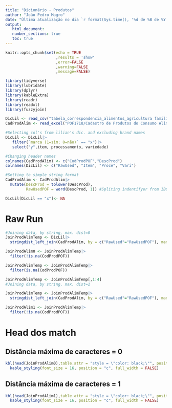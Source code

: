 ```yaml
---
title: "Dicionário - Produtos"
author: "João Pedro Magro"
date: "Última atualização no dia `r format(Sys.time(), '%d de %B de %Y')` ás `r format(Sys.time(), '%H:%M')`"
output: 
   html_document:
   number_sections: true
   toc: true
---
```


```r
knitr::opts_chunk$set(echo = TRUE
                      ,results = 'show'
                      ,error=FALSE
                      ,warning=FALSE
                      ,message=FALSE)
```

```r
library(tidyverse)
library(lubridate)
library(dplyr)
library(kableExtra)
library(readr)
library(readxl)
library(fuzzyjoin)
```

```r
DicLil <- read_csv("tabela_correspondencia_alimentos_agricultura familiar PNAE - alimento_processamento - 05062022.csv")
CadProdAlim <- read_excel("POF1718/Cadastro de Produtos do Consumo Alimentar.xls", col_types = c("text", "text"))
```

```r

#Selecting col's from lilian's dic. and excluding brand names
DicLil <- DicLil|>
   filter(`marca (1=sim; 0=não)` == "x")|>
   select("y",item, processamento, variedade)

#Changing header names
colnames(CadProdAlim) <- c("CodProdPOF","DescProd")
colnames(DicLil) <- c("RawUsed", "Item", "Proce", "Vari")

#Setting to simple string format
CadProdAlim <- CadProdAlim|>
  mutate(DescProd = tolower(DescProd),
         RawUsedPOF = word(DescProd, 1)) #Spliting indentifyer from IBGE's Dic.

DicLil[DicLil == "x"]<- NA

```

# Raw Run

```r
#Joining data, by string, max. dist=0
JoinProdAlimTemp <- DicLil|>
  stringdist_left_join(CadProdAlim, by = c("RawUsed"="RawUsedPOF"), max_dist = 0)

JoinProdAlim0 <- JoinProdAlimTemp|>
  filter(!is.na(CodProdPOF))

JoinProdAlimTemp <- JoinProdAlimTemp|>
  filter(is.na(CodProdPOF))

JoinProdAlimTemp <- JoinProdAlimTemp[,1:4]
#Joining data, by string, max. dist=1

JoinProdAlimTemp <- JoinProdAlimTemp|>
  stringdist_left_join(CadProdAlim, by = c("RawUsed"="RawUsedPOF"), max_dist = 1)

JoinProdAlim1 <- JoinProdAlimTemp|>
  filter(!is.na(CodProdPOF))

```

# Head dos match

## Distância máxima de caracteres = 0
```r

kbl(head(JoinProdAlim0),table.attr = "style = \"color: black;\"", position = "c") |>
  kable_styling(font_size = 16, position = "c", full_width = FALSE)
```

## Distância máxima de caracteres = 1
```r

kbl(head(JoinProdAlim1),table.attr = "style = \"color: black;\"", position = "c") |>
  kable_styling(font_size = 16, position = "c", full_width = FALSE)
```